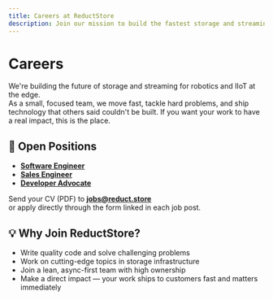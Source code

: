 ```yaml
---
title: Careers at ReductStore
description: Join our mission to build the fastest storage and streaming engine for robotics and IIoT.
---
```


# Careers

We're building the future of storage and streaming for robotics and IIoT at the edge.  
As a small, focused team, we move fast, tackle hard problems, and ship technology that others said couldn't be built. If you want your work to have a real impact, this is the place.

## 🚀 Open Positions

- [**Software Engineer**](/jobs/software-engineer)
- [**Sales Engineer**](/jobs/sales-engineer)
- [**Developer Advocate**](/jobs/developer-advocate)

Send your CV (PDF) to **[jobs@reduct.store](mailto:jobs@reduct.store)**  
or apply directly through the form linked in each job post.

## 💡 Why Join ReductStore?

- Write quality code and solve challenging problems
- Work on cutting-edge topics in storage infrastructure
- Join a lean, async-first team with high ownership
- Make a direct impact — your work ships to customers fast and matters immediately
